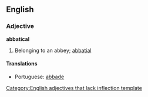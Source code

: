==English==

===Adjective===
'''abbatical'''[[Category:English adjectives that lack inflection template]]

# {{obsolete}} Belonging to an abbey; [[abbatial]]

====Translations====
*Portuguese: [[abbade]]
